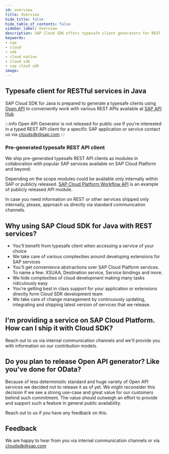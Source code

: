 ```yaml
---
id: overview
title: Overview
hide_title: false
hide_table_of_contents: false
sidebar_label: Overview
description: SAP Cloud SDK offers typesafe client generators for REST (Open API) services
keywords:
- sap
- cloud
- sdk
- cloud native
- cloud sdk
- sap cloud sdk
image:
---
```


## Typesafe client for RESTful services in Java  ##
SAP Cloud SDK for Java is prepared to generate a typesafe clients using [Open API](https://www.openapis.org/) to conveniently work
with various REST APIs available at [SAP API Hub](https://api.sap.com/)

:::info Open API Generator is not released for public use
If you're interested in a typed REST API client for a specific SAP application or service contact us via [cloudsdk@sap.com](mailto:cloudsdk@sap.com)
:::

### Pre-generated typesafe REST API client ###
We ship pre-generated typesafe REST API clients as modules in collaboration with popular SAP services available on SAP
Cloud Platform and beyond.

Depending on the scope modules could be available only internally within SAP or publicly released. [SAP Cloud Platform Workflow
API](clients/scp-workflow-rest-api) is an example of publicly released API module.

In case you need information on REST or other services shipped only internally, please, approach us directly via
standard communication channels.

## Why using SAP Cloud SDK for Java with REST services? ##

- You'll benefit from typesafe client when accessing a service of your choice
- We take care of various complexities around developing extensions for SAP services
- You'll get convenience abstractions over SAP Cloud Platform services. To name a few:  XSUAA, Destination
  service, Service bindings and more.
- We hide complexities of cloud development making many tasks ridiculously easy
- You're getting best in class support for your application or extensions directly form Cloud SDK development team
- We take care of change management by continuously updating, integrating and shipping latest version of services that
  we release.

## I'm providing a service on SAP Cloud Platform. How can I ship it with Cloud SDK? ##
Reach out to us via internal communication channels and we'll provide you with information on our contribution models.

## Do you plan to release Open API generator? Like you've done for OData? ##
Because of less deterministic standard and huge variety of Open API services we decided not to release it as of yet. We
might reconsider this decision if we see a strong use-case and great value for our customers behind such commitment. The
value should outweigh an effort to provide and support such a feature in general public availability.

Reach out to us if you have any feedback on this.

## Feedback ##
We are happy to hear from you via internal communication channels or via [cloudsdk@sap.com](mailto:cloudsdk@sap.com)
